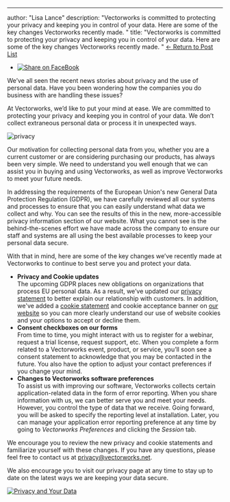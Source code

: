 ---
author: "Lisa Lance"
description: "Vectorworks is committed to protecting your privacy and keeping you in control of your data. Here are some of the key changes Vectorworks recently made.
"
title: "Vectorworks is committed to protecting your privacy and keeping you in control of your data. Here are some of the key changes Vectorworks recently made.
" 
[← Return to Post List](../../../net/vectorworks/blog/index.html) 

* [![Share on FaceBook](https://2659751.fs1.hubspotusercontent-na1.net/hubfs/2659751/michaelDemo/share-FB.png)](https://www.facebook.com/sharer/sharer.php?u=https%3A%2F%2Fblog.vectorworks.net%2Fvectorworks-cares-about-your-privacy)

We’ve all seen the recent news stories about privacy and the use of personal data. Have you been wondering how the companies you do business with are handling these issues?

At Vectorworks, we’d like to put your mind at ease. We are committed to protecting your privacy and keeping you in control of your data. We don’t collect extraneous personal data or process it in unexpected ways.

![privacy](https://blog.vectorworks.net/hs-fs/hubfs/privacy.jpg?width=980&name=privacy.jpg)

Our motivation for collecting personal data from you, whether you are a current customer or are considering purchasing our products, has always been very simple. We need to understand you well enough that we can assist you in buying and using Vectorworks, as well as improve Vectorworks to meet your future needs.

In addressing the requirements of the European Union's new General Data Protection Regulation (GDPR), we have carefully reviewed all our systems and processes to ensure that you can easily understand what data we collect and why. You can see the results of this in the new, more-accessible privacy information section of our website. What you cannot see is the behind-the-scenes effort we have made across the company to ensure our staff and systems are all using the best available processes to keep your personal data secure.

With that in mind, here are some of the key changes we’ve recently made at Vectorworks to continue to best serve you and protect your data. 

* **Privacy and Cookie updates**  
The upcoming GDPR places new obligations on organizations that process EU personal data. As a result, we’ve updated our [privacy statement](http://www.vectorworks.net/legal/privacy-statement) to better explain our relationship with customers. In addition, we've added a [cookie statement](http://www.vectorworks.net/legal/cookie-statement) and cookie acceptance banner on [our website](http://www.vectorworks.net/) so you can more clearly understand our use of website cookies and your options to accept or decline them.
* **Consent checkboxes on our forms**  
From time to time, you might interact with us to register for a webinar, request a trial license, request support, etc. When you complete a form related to a Vectorworks event, product, or service, you’ll soon see a consent statement to acknowledge that you may be contacted in the future. You also have the option to adjust your contact preferences if you change your mind.
* **Changes to Vectorworks software preferences**  
To assist us with improving our software, Vectorworks collects certain application-related data in the form of error reporting. When you share information with us, we can better serve you and meet your needs. However, you control the type of data that we receive. Going forward, you will be asked to specify the reporting level at installation. Later, you can manage your application error reporting preference at any time by going to _Vectorworks Preferences_ and clicking the _Session_ tab.

We encourage you to review the new privacy and cookie statements and familiarize yourself with these changes. If you have any questions, please feel free to contact us at [privacy@vectorworks.net](../../../net/vectorworks/blog/index.html).

We also encourage you to visit our privacy page at any time to stay up to date on the latest ways we are keeping your data secure.

[![Privacy and Your Data](https://no-cache.hubspot.com/cta/default/3018241/3e923b74-d36e-4740-aedc-f33883db1c78.png)](https://cta-redirect.hubspot.com/cta/redirect/3018241/3e923b74-d36e-4740-aedc-f33883db1c78) 

 